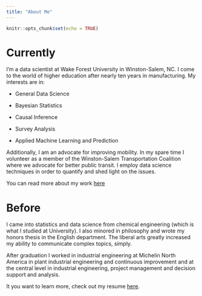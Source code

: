 ```yaml
---
title: "About Me"
---
```


```r
knitr::opts_chunk$set(echo = TRUE)
```

# Currently

I'm a data scientist at Wake Forest University in Winston-Salem, NC. I come to the world of higher education after nearly ten years in manufacturing. My interests are in: 

* General Data Science

* Bayesian Statistics

* Causal Inference

* Survey Analysis

* Applied Machine Learning and Prediction

Additionally, I am an advocate for improving mobility. In my spare time I volunteer as a member of the Winston-Salem Transportation Coalition where we advocate for better public transit. I employ data science techniques in order to quantify and shed light on the issues. 

You can read more about my work [here](presentations.html)

# Before
I came into statistics and data science from chemical engineering (which is what I studied at University). I also minored in philosophy and wrote my honors thesis in the English department. The liberal arts greatly increased my ability to communicate complex topics, simply. 

After graduation I worked in industrial engineering at Michelin North America in plant industrial engineering and continuous improvement and at the central level in industrial engineering, project management and decision support and analysis.

It you want to learn more, check out my resume [here](docs/dewittresume.pdf).
